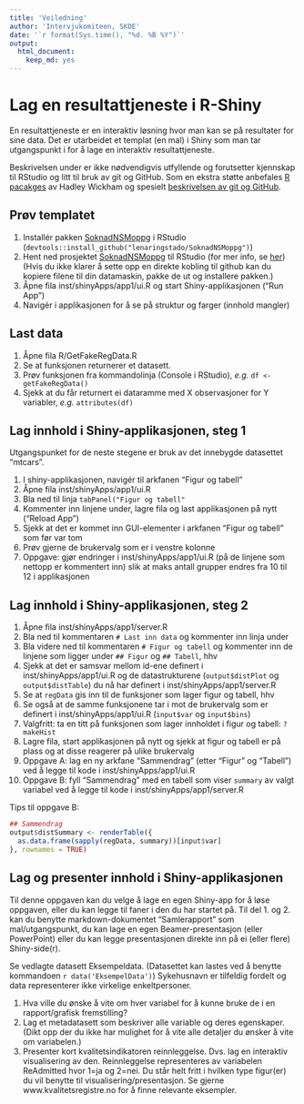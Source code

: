 ```yaml
---
title: 'Veiledning'
author: 'Intervjukomiteen, SKDE'
date: '`r format(Sys.time(), "%d. %B %Y")`'
output: 
  html_document: 
    keep_md: yes
---
```





# Lag en resultattjeneste i R-Shiny
En resultattjeneste er en interaktiv løsning hvor man kan se på resultater for sine data. Det er utarbeidet et templat (en mal) i Shiny som man tar utgangspunkt i for å lage en interaktiv resultattjeneste.

Beskrivelsen under er ikke nødvendigvis utfyllende og forutsetter kjennskap til RStudio og litt til bruk av git og GitHub. Som en ekstra støtte anbefales [R pacakges](http://r-pkgs.had.co.nz/) av Hadley Wickham og spesielt [beskrivelsen av git og GitHub](http://r-pkgs.had.co.nz/git.html#git-rstudio).


## Prøv templatet
1. Installér pakken [SoknadNSMoppg](https://github.com/lenaringstado/SoknadNSMoppg) i RStudio (`devtools::install_github("lenaringstado/SoknadNSMoppg")`)
1. Hent ned prosjektet [SoknadNSMoppg](https://github.com/lenaringstado/SoknadNSMoppg) til RStudio (for mer info, se [her](https://support.rstudio.com/hc/en-us/articles/200526207-Using-Projects))
(Hvis du ikke klarer å sette opp en direkte kobling til github kan du  kopiere filene til din datamaskin, pakke de ut og installere pakken.)
1. Åpne fila inst/shinyApps/app1/ui.R og start Shiny-applikasjonen ("Run App")
1. Navigér i applikasjonen for å se på struktur og farger (innhold mangler)

## Last data
1. Åpne fila R/GetFakeRegData.R
1. Se at funksjonen returnerer et datasett.
1. Prøv funksjonen fra kommandolinja (Console i RStudio), _e.g._ `df <- getFakeRegData()`
1. Sjekk at du får returnert ei dataramme med X observasjoner for Y variabler, _e.g._ `attributes(df)`

## Lag innhold i Shiny-applikasjonen, steg 1
Utgangspunket for de neste stegene er bruk av det innebygde datasettet "mtcars".

1. I shiny-applikasjonen, navigér til arkfanen "Figur og tabell"
1. Åpne fila inst/shinyApps/app1/ui.R
1. Bla ned til linja `tabPanel("Figur og tabell"`
1. Kommenter inn linjene under, lagre fila og last applikasjonen på nytt ("Reload App")
1. Sjekk at det er kommet inn GUI-elementer i arkfanen "Figur og tabell" som før var tom
1. Prøv gjerne de brukervalg som er i venstre kolonne
1. Oppgave: gjør endringer i inst/shinyApps/app1/ui.R (på de linjene som nettopp er kommentert inn) slik at maks antall grupper endres fra 10 til 12 i applikasjonen 

## Lag innhold i Shiny-applikasjonen, steg 2
1. Åpne fila inst/shinyApps/app1/server.R
1. Bla ned til kommentaren `# Last inn data` og kommenter inn linja under 
1. Bla videre ned til kommentaren `# Figur og tabell` og kommenter inn de linjene som ligger under `## Figur` og `## Tabell`, hhv
1. Sjekk at det er samsvar mellom id-ene definert i inst/shinyApps/app1/ui.R og de datastrukturene (`output$distPlot` og `output$distTable`) du nå har definert i inst/shinyApps/app1/server.R
1. Se at `regData` gis inn til de funksjoner som lager figur og tabell, hhv
1. Se også at de samme funksjonene tar i mot de brukervalg som er definert i inst/shinyApps/app1/ui.R (`input$var` og `input$bins`)
1. Valgfritt: ta en titt på funksjonen som lager innholdet i figur og tabell: `?makeHist`
1. Lagre fila, start applikasjonen på nytt og sjekk at figur og tabell er på plass og at disse reagerer på ulike brukervalg
1. Oppgave A: lag en ny arkfane "Sammendrag" (etter "Figur" og "Tabell") ved å legge til kode i inst/shinyApps/app1/ui.R
1. Oppgave B: fyll "Sammendrag" med en tabell som viser `summary` av valgt variabel ved å legge til kode i inst/shinyApps/app1/server.R

Tips til oppgave B:
```r
## Sammendrag
output$distSummary <- renderTable({
  as.data.frame(sapply(regData, summary))[input$var]
}, rownames = TRUE)
```

## Lag og presenter innhold i Shiny-applikasjonen

Til denne oppgaven kan du velge å lage en egen Shiny-app for å løse oppgaven, eller du kan legge til faner i den du har startet på. Til del 1. og 2. kan du benytte markdown-dokumentet "Samlerapport" som mal/utgangspunkt, du kan lage en egen Beamer-presentasjon (eller PowerPoint) eller du kan legge presentasjonen direkte inn på ei (eller flere) Shiny-side(r).

Se vedlagte datasett Eksempeldata. (Datasettet kan lastes ved å benytte kommandoen `r data('EksempelData')`)
Sykehusnavn er tilfeldig fordelt og data representerer ikke virkelige enkeltpersoner.


1. Hva ville du ønske å vite om hver variabel for å kunne bruke de i en rapport/grafisk fremstilling? 
1. Lag et metadatasett som beskriver alle variable og deres egenskaper. (Dikt opp der du ikke har mulighet for å vite alle detaljer du ønsker å vite om variabelen.)
1. Presenter kort kvalitetsindikatoren reinnleggelse.  Dvs. lag en interaktiv visualisering av den. 
Reinnleggelse representeres av variabelen ReAdmitted hvor 1=ja og 2=nei. Du står helt fritt i hvilken type figur(er) du vil benytte til visualisering/presentasjon. Se gjerne www.kvalitetsregistre.no for å finne relevante eksempler.


